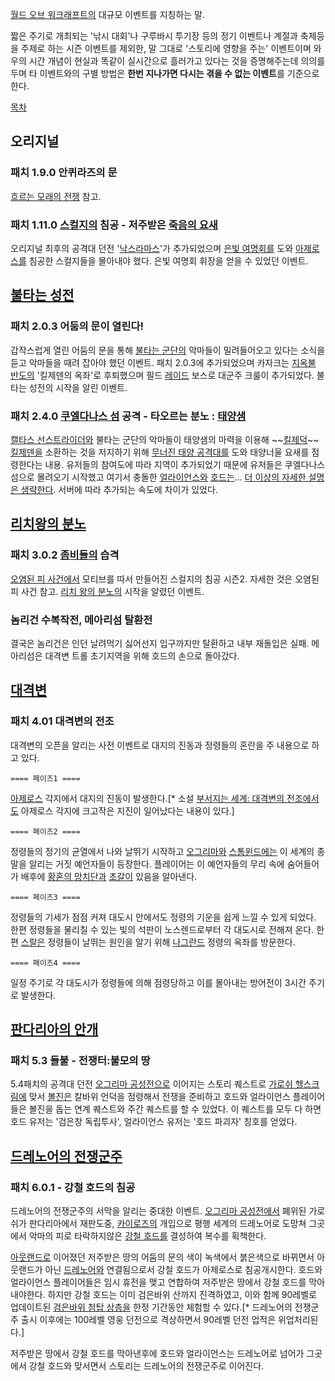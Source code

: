 [[월드 오브 워크래프트]]의 대규모 이벤트를 지칭하는 말.

짧은 주기로 개최되는 '낚시 대회'나 구루바시 투기장 등의 정기 이벤트나 계절과 축제등을 주제로 하는 시즌 이벤트를 제외한, 말 그대로 '스토리에 영향을 주는' 이벤트이며 와우의 시간 개념이 현실과 똑같이 실시간으로 흘러가고 있다는 것을 증명해주는데 의의를 두며 타 이벤트와의 구별 방법은 '''한번 지나가면 다시는 겪을 수 없는 이벤트'''를 기준으로 한다.

[[목차]]

== 오리지널 ==
=== 패치 1.9.0 안퀴라즈의 문 ===
[[흐르는 모래의 전쟁]] 참고.

=== 패치 1.11.0 [[스컬지]]의 침공 - 저주받은 [[죽음의 요새]] ===
오리지널 최후의 공격대 던전 '[[낙스라마스]]'가 추가되었으며 [[은빛 여명회]]를 도와 [[아제로스]]를 침공한 스컬지들을 몰아내야 했다. 은빛 여명회 휘장을 얻을 수 있었던 이벤트.


== [[불타는 성전]] ==
=== 패치 2.0.3 어둠의 문이 열린다! ===
갑작스럽게 열린 어둠의 문을 통해 [[불타는 군단]]의 악마들이 밀려들어오고 있다는 소식을 듣고 악마들을 때려 잡아야 했던 이벤트. 패치 2.0.3에 추가되었으며 카자크는 [[지옥불 반도]]의 '킬제덴의 옥좌'로 후퇴했으며 필드 [[레이드]] 보스로 대군주 크룰이 추가되었다. 불타는 성전의 시작을 알린 이벤트.

=== 패치 2.4.0 [[쿠엘다나스 섬]] 공격 - 타오르는 분노 : [[태양샘]] ===
[[캘타스 선스트라이더]]와 불타는 군단의 악마들이 태양샘의 마력을 이용해 ~~[[킬제덕]]~~ [[킬제덴]]을 소환하는 것을 저지하기 위해 [[무너진 태양 공격대]]를 도와 태양너울 요새를 점령한다는 내용. 유저들의 참여도에 따라 지역이 추가되었기 때문에 유저들은 쿠엘다나스 섬으로 몰려오기 시작했고 여기서 충돌한 [[얼라이언스]]와 [[호드]]는… [[더 이상의 자세한 설명은 생략한다]]. 서버에 따라 추가되는 속도에 차이가 있었다. 

== [[리치왕의 분노]] ==
=== 패치 3.0.2 [[좀비]]들의 습격 ===
[[오염된 피 사건]]에서 모티브를 따서 만들어진 스컬지의 침공 시즌2. 자세한 것은 오염된 피 사건 참고. [[리치 왕의 분노]]의 시작을 알렸던 이벤트. 

=== 놈리건 수복작전, 메아리섬 탈환전 ===
결국은 놈리건은 인던 날려먹기 싫어선지 입구까지만 탈환하고 내부 재돌입은 실패. 메아리섬은 대격변 트롤 초기지역을 위해 호드의 손으로 돌아갔다.

== [[대격변]] ==
=== 패치 4.01 대격변의 전조 ===
대격변의 오픈을 알리는 사전 이벤트로 대지의 진동과 정령들의 혼란을 주 내용으로 하고 있다.
 ==== 페이즈1 ====
[[아제로스]] 각지에서 대지의 진동이 발생한다.[* 소설 [[부서지는 세계: 대격변의 전조]]에서도 아제로스 각지에 크고작은 지진이 일어났다는 내용이 있다.]
 ==== 페이즈2 ====
정령들의 정기의 균열에서 나와 날뛰기 시작하고 [[오그리마]]와 [[스톰윈드]]에는 이 세계의 종말을 알리는 거짓 예언자들이 등장한다. 플레이어는 이 예언자들의 무리 속에 숨어들어가 배후에 [[황혼의 망치단]]과 [[초갈]]이 있음을 알아낸다.
 ==== 페이즈3 ====
정령들의 기세가 점점 커져 대도시 안에서도 정령의 기운을 쉽게 느낄 수 있게 되었다. 한편 정령들을 물리칠 수 있는 빛의 석판이 노스렌드로부터 각 대도시로 전해져 온다. 한편 [[스랄]]은 정령들이 날뛰는 원인을 알기 위해 [[나그란드]] 정령의 옥좌를 방문한다.
 ==== 페이즈4 ====
일정 주기로 각 대도시가 정령들에 의해 점령당하고 이를 몰아내는 방어전이 3시간 주기로 발생한다.

== [[판다리아의 안개]] ==
=== 패치 5.3 들불 - 전쟁터:불모의 땅 ===
5.4패치의 공격대 던전 [[오그리마 공성전]]으로 이어지는 스토리 퀘스트로 [[가로쉬 헬스크림]]에 맞서 [[볼진]]은 칼바위 언덕을 점령해서 전쟁을 준비하고 호드와 얼라이언스 플레이어들은 볼진을 돕는 연계 퀘스트와 주간 퀘스트를 할 수 있었다. 이 퀘스트를 모두 다 하면 호드 유저는 '검은창 독립투사', 얼라이언스 유저는 '호드 파괴자' 칭호를 얻었다.

== [[드레노어의 전쟁군주]] ==
=== 패치 6.0.1 - 강철 호드의 침공 ===
드레노어의 전쟁군주의 서막을 알리는 중대한 이벤트. [[오그리마 공성전]]에서 폐위된 가로쉬가 판다리아에서 재판도중, [[카이로즈]]의 개입으로 평행 세계의 드레노어로 도망쳐 그곳에서 악마의 피로 타락하지않은 [[강철 호드]]를 결성하여 복수를 획책한다.

[[아웃랜드]]로 이어졌던 저주받은 땅의 어둠의 문의 색이 녹색에서 붉은색으로 바뀌면서 아웃랜드가 아닌 [[드레노어]]와 연결됨으로서 강철 호드가 아제로스로 침공개시한다. 호드와 얼라이언스 플레이어들은 임시 휴전을 맺고 연합하여 저주받은 땅에서 강철 호드를 막아내야한다. 하지만 강철 호드는 이미 검은바위 산까지 진격하였고, 이와 함께 90레벨로 업데이트된 [[검은바위 첨탑 상층]]을 한정 기간동안 체험할 수 있다.[* 드레노어의 전쟁군주 출시 이후에는 100레벨 영웅 던전으로 격상하면서 90레벨 던전 업적은 위업처리된다.]

저주받은 땅에서 강철 호드를 막아낸후에 호드와 얼라이언스는 드레노어로 넘어가 그곳에서 강철 호드와 맞서면서 스토리는 드레노어의 전쟁군주로 이어진다.

